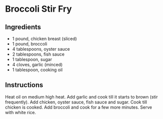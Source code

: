 # Broccoli Stir Fry {#brocstirfry}

## Ingredients

- 1 pound, chicken breast (sliced)
- 1 pound, broccoli
- 4 tablespoons, oyster sauce
- 2 tablespoons, fish sauce
- 1 tablespoon, sugar
- 4 cloves, garlic (minced)
- 1 tablespoon, cooking oil

## Instructions

Heat oil on medium high heat. Add garlic and cook till it starts to brown (stir frequently). Add chicken, oyster sauce, fish sauce and sugar. Cook till chicken is cooked. Add broccoli and cook for a few more minutes. Serve with white rice. 